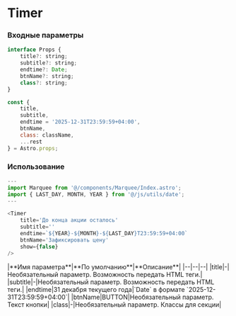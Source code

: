 # Timer

### Входные параметры

```js
interface Props {
	title?: string;
	subtitle?: string;
	endtime?: Date;
	btnName?: string;
	class?: string;
}

const { 
	title, 
	subtitle, 
	endtime = '2025-12-31T23:59:59+04:00', 
	btnName, 
	class: className,
	...rest 
} = Astro.props;
```
### Использование
```js
---
import Marquee from '@/components/Marquee/Index.astro';
import { LAST_DAY, MONTH, YEAR } from '@/js/utils/date';
---

<Timer 
    title='До конца акции осталось'
    subtitle='' 
    endtime=`${YEAR}-${MONTH}-${LAST_DAY}T23:59:59+04:00` 
    btnName='Зафиксировать цену'
    show={false}
/>

```

<div class="*:!text-left mb-10">
    |**Имя параметра**|**По умолчанию**|**Описание**|
    |--|--|--|
	|title|-|Необязательный параметр. Возможность передать HTML теги.|
	|subtitle|-|Необязательный параметр. Возможность передать HTML теги.|
	|endtime|31 декабря текущего года|`Date` в формате `2025-12-31T23:59:59+04:00`|
	|btnName|BUTTON|Необязательный параметр. Текст кнопки|
	|class|-|Необязательный параметр. Классы для секции|
</div>